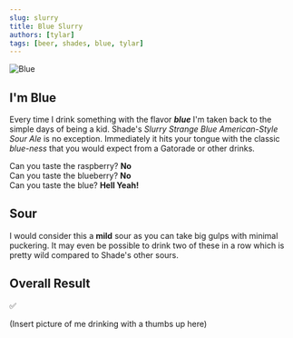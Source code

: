 ```yaml
---
slug: slurry
title: Blue Slurry
authors: [tylar]
tags: [beer, shades, blue, tylar]
---
```


![Blue](blue.jpg)

## I'm Blue
Every time I drink something with the flavor _**blue**_ I'm taken back to the simple days of being a kid. Shade's *Slurry Strange Blue American-Style Sour Ale* is no exception. Immediately it hits your tongue with the classic *blue-ness* that you would expect from a Gatorade or other drinks. 

Can you taste the raspberry? **No** <br/>
Can you taste the blueberry? **No** <br/>
Can you taste the blue? **Hell Yeah!** <br/>

## Sour
I would consider this a **mild** sour as you can take big gulps with minimal puckering. It may even be possible to drink two of these in a row which is pretty wild compared to Shade's other sours.

## Overall Result
✅

(Insert picture of me drinking with a thumbs up here)